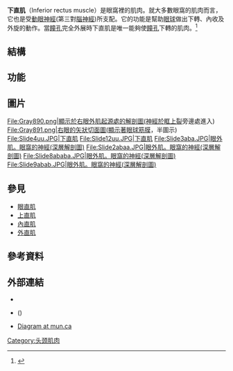 {{For|其他肌肉稱為"直肌"的|直肌}}
{{Infobox muscle
| Name        = 下直肌
| Latin       = musculus rectus inferior bulbi
| Image       = Eye movements depressors.jpg
| Caption     = 眼睛的上視圖(顯示著下直肌與它的旋轉軸)<br />其它肌肉為[[上斜肌|上斜肌]]
| Image2      =
| Caption2    =
| Origin      = 眶尖的{{link-en|總腱環|Annulus of Zinn}}
| Insertion   = {{link-en|角膜緣|Corneal limbus}}下面的6.5mm處
| Blood       =
| Nerve       = [[動眼神經|動眼神經]]的下支
| Action      = 下轉和內收({{link-en|內側動作|Anatomical terms of motion}})眼睛
<!--
| GraySubject = 227
| GrayPage    = 1022
| DorlandsPre = m_22
| DorlandsSuf = 12550484
-->
}}
'''下直肌'''（Inferior rectus muscle）是眼窩裡的肌肉。就大多數眼窩的肌肉而言，它也是受[[動眼神經|動眼神經]](第三對[[腦神經|腦神經]])所支配。它的功能是幫助[[眼球|眼球]]做出下轉、內收及外旋的動作。當[[瞳孔|瞳孔]]完全外展時下直肌是唯一能夠使[[瞳孔|瞳孔]]下轉的肌肉。<ref>{{cite web |url=http://cim.ucdavis.edu/Eyes/eyeText.htm |title=Eye Theory |publisher=Cim.ucdavis.edu |date= |accessdate=2010-11-27 |archive-url=https://web.archive.org/web/20140527035605/http://cim.ucdavis.edu/Eyes/eyeText.htm |archive-date=2014-05-27 |dead-url=yes }}</ref>

==結構==
{{see also|眼外肌}}

==功能==
{{see also|眼睛運動}}

==圖片==
<gallery>
File:Gray890.png|顯示於右眼外肌起源處的解剖圖(神經於[[眶上裂|眶上裂]]旁邊處進入)
File:Gray891.png|右眼的矢狀切面圖(顯示著[[眼球筋膜|眼球筋膜]]，半圖示)
File:Slide4uu.JPG|下直肌
File:Slide12uu.JPG|下直肌
File:Slide3aba.JPG|眼外肌。眼窩的神經(深層解剖圖)
File:Slide2abaa.JPG|眼外肌。眼窩的神經(深層解剖圖)
File:Slide8ababa.JPG|眼外肌。眼窩的神經(深層解剖圖)
File:Slide9abab.JPG|眼外肌。眼窩的神經(深層解剖圖)
</gallery>

== 參見 ==
* [[眼直肌|眼直肌]]
* [[上直肌|上直肌]]
* [[內直肌|內直肌]]
* [[外直肌|外直肌]]

==參考資料==
{{reflist}}

==外部連結==
* {{SUNYAnatomyFigs|29|01|07}}
* {{NormanAnatomy|lesson3}} ({{NormanAnatomyFig|orbit5}})
* [https://web.archive.org/web/20061215045050/http://www.med.mun.ca/anatomyts/head/eyemusc.gif Diagram at mun.ca]

{{muscle-stub}}
{{頭部的肌肉}}
[[Category:头颈肌肉|Category:头颈肌肉]]